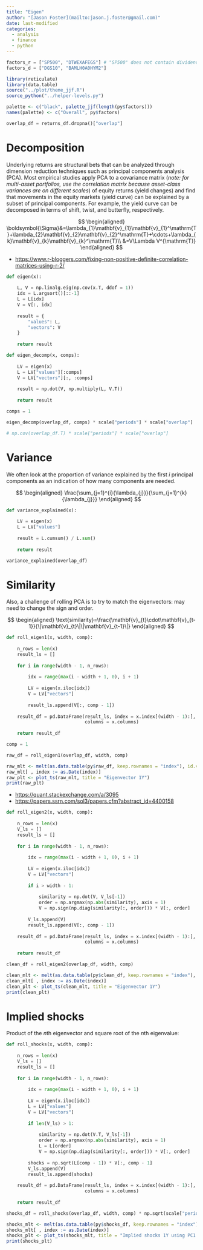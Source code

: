 ```yaml
---
title: "Eigen"
author: "[Jason Foster](mailto:jason.j.foster@gmail.com)"
date: last-modified
categories:
  - analysis
  - finance
  - python
---
```


```python
factors_r = ["SP500", "DTWEXAFEGS"] # "SP500" does not contain dividends; note: "DTWEXM" discontinued as of Jan 2020
factors_d = ["DGS10", "BAMLH0A0HYM2"]
```

```r
library(reticulate)
library(data.table)
source("../plot/theme_jjf.R")
source_python("../helper-levels.py")
```

```r
palette <- c("black", palette_jjf(length(py$factors)))
names(palette) <- c("Overall", py$factors)
```

```python
overlap_df = returns_df.dropna()["overlap"]
```

# Decomposition

Underlying returns are structural bets that can be analyzed through dimension reduction techniques such as principal components analysis (PCA). Most empirical studies apply PCA to a covariance matrix (*note: for multi-asset portfolios, use the correlation matrix because asset-class variances are on different scales*) of equity returns (yield changes) and find that movements in the equity markets (yield curve) can be explained by a subset of principal components. For example, the yield curve can be decomposed in terms of shift, twist, and butterfly, respectively.

$$
\begin{aligned}
\boldsymbol{\Sigma}&=\lambda_{1}\mathbf{v}_{1}\mathbf{v}_{1}^\mathrm{T}+\lambda_{2}\mathbf{v}_{2}\mathbf{v}_{2}^\mathrm{T}+\cdots+\lambda_{k}\mathbf{v}_{k}\mathbf{v}_{k}^\mathrm{T}\\
&=V\Lambda V^{\mathrm{T}}
\end{aligned}
$$

-   <https://www.r-bloggers.com/fixing-non-positive-definite-correlation-matrices-using-r-2/>

```python
def eigen(x):
  
    L, V = np.linalg.eig(np.cov(x.T, ddof = 1))
    idx = L.argsort()[::-1]
    L = L[idx]
    V = V[:, idx]
    
    result = {
        "values": L,
        "vectors": V
    }
    
    return result
```

```python
def eigen_decomp(x, comps):
    
    LV = eigen(x)
    L = LV["values"][:comps]
    V = LV["vectors"][:, :comps]
    
    result = np.dot(V, np.multiply(L, V.T))
    
    return result
```

```python
comps = 1
```

```python
eigen_decomp(overlap_df, comps) * scale["periods"] * scale["overlap"]
```

```python
# np.cov(overlap_df.T) * scale["periods"] * scale["overlap"]
```

# Variance

We often look at the proportion of variance explained by the first $i$ principal components as an indication of how many components are needed.

$$
\begin{aligned}
\frac{\sum_{j=1}^{i}{\lambda_{j}}}{\sum_{j=1}^{k}{\lambda_{j}}}
\end{aligned}
$$

```python
def variance_explained(x):
    
    LV = eigen(x)
    L = LV["values"]
    
    result = L.cumsum() / L.sum()
    
    return result
```

```python
variance_explained(overlap_df)
```

# Similarity

Also, a challenge of rolling PCA is to try to match the eigenvectors: may need to change the sign and order.

$$
\begin{aligned}
\text{similarity}=\frac{\mathbf{v}_{t}\cdot\mathbf{v}_{t-1}}{\|\mathbf{v}_{t}\|\|\mathbf{v}_{t-1}\|}
\end{aligned}
$$

```python
def roll_eigen1(x, width, comp):
    
    n_rows = len(x)
    result_ls = []
    
    for i in range(width - 1, n_rows):
        
        idx = range(max(i - width + 1, 0), i + 1)
        
        LV = eigen(x.iloc[idx])
        V = LV["vectors"]
        
        result_ls.append(V[:, comp - 1])
    
    result_df = pd.DataFrame(result_ls, index = x.index[(width - 1):],
                             columns = x.columns)
    
    return result_df  
```

```python
comp = 1
```

```python
raw_df = roll_eigen1(overlap_df, width, comp)
```

```r
raw_mlt <- melt(as.data.table(py$raw_df, keep.rownames = "index"), id.vars = "index")
raw_mlt[ , index := as.Date(index)]
raw_plt <- plot_ts(raw_mlt, title = "Eigenvector 1Y")
print(raw_plt)
```

-   <https://quant.stackexchange.com/a/3095>
-   <https://papers.ssrn.com/sol3/papers.cfm?abstract_id=4400158>

```python
def roll_eigen2(x, width, comp):
    
    n_rows = len(x)
    V_ls = []
    result_ls = []
    
    for i in range(width - 1, n_rows):
        
        idx = range(max(i - width + 1, 0), i + 1)
        
        LV = eigen(x.iloc[idx])
        V = LV["vectors"]
        
        if i > width - 1:
            
            similarity = np.dot(V, V_ls[-1])
            order = np.argmax(np.abs(similarity), axis = 1)
            V = np.sign(np.diag(similarity[:, order])) * V[:, order]
            
        V_ls.append(V)
        result_ls.append(V[:, comp - 1])
    
    result_df = pd.DataFrame(result_ls, index = x.index[(width - 1):],
                             columns = x.columns)
    
    return result_df
```

```python
clean_df = roll_eigen2(overlap_df, width, comp)
```

```r
clean_mlt <- melt(as.data.table(py$clean_df, keep.rownames = "index"), id.vars = "index")
clean_mlt[ , index := as.Date(index)]
clean_plt <- plot_ts(clean_mlt, title = "Eigenvector 1Y")
print(clean_plt)
```

# Implied shocks

Product of the $n$th eigenvector and square root of the $n$th eigenvalue:

```python
def roll_shocks(x, width, comp):
    
    n_rows = len(x)
    V_ls = []
    result_ls = []
    
    for i in range(width - 1, n_rows):
        
        idx = range(max(i - width + 1, 0), i + 1)
        
        LV = eigen(x.iloc[idx])
        L = LV["values"]
        V = LV["vectors"]
        
        if len(V_ls) > 1:
            
            similarity = np.dot(V.T, V_ls[-1])
            order = np.argmax(np.abs(similarity), axis = 1)
            L = L[order]
            V = np.sign(np.diag(similarity[:, order])) * V[:, order]
        
        shocks = np.sqrt(L[comp - 1]) * V[:, comp - 1]
        V_ls.append(V)
        result_ls.append(shocks)
        
    result_df = pd.DataFrame(result_ls, index = x.index[(width - 1):],
                             columns = x.columns)
    
    return result_df
```

```python
shocks_df = roll_shocks(overlap_df, width, comp) * np.sqrt(scale["periods"] * scale["overlap"])
```

```r
shocks_mlt <- melt(as.data.table(py$shocks_df, keep.rownames = "index"), id.vars = "index")
shocks_mlt[ , index := as.Date(index)]
shocks_plt <- plot_ts(shocks_mlt, title = "Implied shocks 1Y using PC1 (%)", multiple = 100)
print(shocks_plt)
```